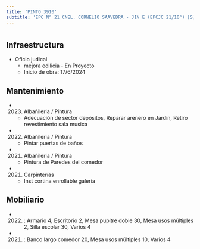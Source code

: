 ```yaml
---
title: 'PINTO 3910'
subtitle: 'EPC N° 21 CNEL. CORNELIO SAAVEDRA - JIN E (EPCJC 21/10°) [S]'
---
```


#
## Infraestructura

* Oficio judical 
    + mejora edilicia - En Proyecto 
    + Inicio de obra: 17/6/2024 






## Mantenimiento

*  (2023) Albañileria / Pintura 
    + Adecuación de sector depósitos, Reparar arenero en Jardín, Retiro revestimiento sala musica

*  (2022) Albañileria / Pintura 
    + Pintar puertas de baños

*  (2021) Albañileria / Pintura 
    + Pintura de Paredes del comedor

*  (2021) Carpinterías 
    + Inst cortina enrollable galeria





## Mobiliario

*  (2022) : Armario 4, Escritorio 2, Mesa pupitre doble 30, Mesa usos múltiples 2, Silla escolar 30, Varios 4 

*  (2021) : Banco largo comedor 20, Mesa usos múltiples 10, Varios 4 



